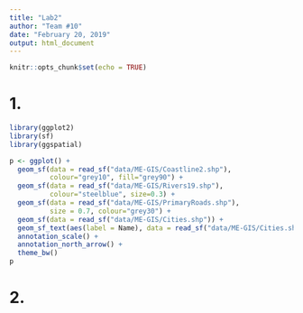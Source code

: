 ```yaml
---
title: "Lab2"
author: "Team #10"
date: "February 20, 2019"
output: html_document
---
```


```r
knitr::opts_chunk$set(echo = TRUE)
```

# 1.
```r
library(ggplot2)
library(sf)
library(ggspatial)

p <- ggplot() +
  geom_sf(data = read_sf("data/ME-GIS/Coastline2.shp"), 
          colour="grey10", fill="grey90") +
  geom_sf(data = read_sf("data/ME-GIS/Rivers19.shp"), 
          colour="steelblue", size=0.3) +
  geom_sf(data = read_sf("data/ME-GIS/PrimaryRoads.shp"), 
          size = 0.7, colour="grey30") +
  geom_sf(data = read_sf("data/ME-GIS/Cities.shp")) +
  geom_sf_text(aes(label = Name), data = read_sf("data/ME-GIS/Cities.shp")) +
  annotation_scale() +
  annotation_north_arrow() +
  theme_bw()
p
```





# 2.